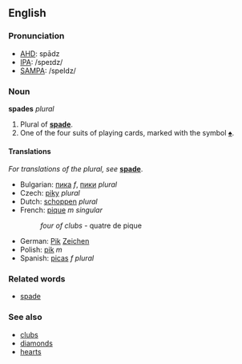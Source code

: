 ==English==
===Pronunciation===
*[[w:AHD|AHD]]: spādz
*[[w:IPA|IPA]]: /speɪdz/
*[[w:SAMPA|SAMPA]]: /speIdz/

===Noun===
'''spades''' ''plural''

#Plural of '''[[spade]]'''.
#One of the four suits of playing cards, marked with the symbol [[♠]].

====Translations====
''For translations of the plural, see'' '''[[spade]]'''.

*Bulgarian: [[пика]] ''f'', [[пики]] ''plural''
*Czech: [[piky]] ''plural''
*Dutch: [[schoppen]] ''plural''
*French: [[pique]] ''m singular''
*:''four of clubs'' - quatre de pique
*German: [[Pik]] [[Zeichen]]
*Polish: [[pik]] ''m''
*Spanish: [[picas]] ''f plural''

===Related words===
*[[spade]]

===See also===
*[[clubs]]
*[[diamonds]]
*[[hearts]]